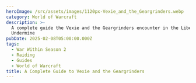 ```yaml
---
heroImage: /src/assets/images/1120px-Vexie_and_the_Geargrinders.webp
category: World of Warcraft
description: >-
  A complete guide the Vexie and the Geargrinders encounter in the Liberation of
  Undermine
pubDate: 2025-02-08T05:00:00.000Z
tags:
  - War Within Season 2
  - Raiding
  - Guides
  - World of Warcraft
title: A Complete Guide to Vexie and the Geargrinders
---
```


<script src='https://wow.zamimg.com/widgets/power.js' async />
This is a fight containing two phases. In P1, you will fight Vexie in her Geargrinder, where she has
a normal threat table and requires two tanks, with multiple adds spawning throughout the phase that
must be killed and do not require tanking. In P2, the boss will no longer require tanking and
instead will remain stationary. All active Biker adds will despawn and tanks should focus on
controlling the Pit Mechanics and doing as much damage to the boss as they can with everyone else.
**The boss takes full damage in P1, but in P2 takes 100% increased damage.** There will be details
on how best to approach this encounter from every role, as well as clips displaying how the most
important abilities can be handled. You can expect to come away from this guide with a full
understanding of every aspect of it and the most optimal way to approach it. # Full List of Boss
Abilities for Reference *All links sourced from Wowhead through their generous API* **Phase One** * <a
	href='https://www.wowhead.com/ptr-2/spell=466615/protective-plating'
	class='wowhead'
>
	Protective Plating
</a>
* <a href='https://www.wowhead.com/ptr-2/spell=471403/unrelenting-car-nage' class='wowhead'>
	Unrelenting CAR-nage
</a>
* <a href='https://www.wowhead.com/ptr-2/spell=459943/call-bikers' class='wowhead'>
	Call Bikers
</a>
* <a href='https://www.wowhead.com/ptr-2/spell=459453/blaze-of-glory' class='wowhead'>
	Blaze of Glory
</a>
* <a href='https://www.wowhead.com/ptr-2/spell=460625/burning-shrapnel' class='wowhead'>
	Burning Shrapnel
</a>
* <a href='https://www.wowhead.com/ptr-2/spell=459994/hot-wheels' class='wowhead'>
	Hot Wheels
</a>
* <a href='https://www.wowhead.com/ptr-2/spell=459666/spew-oil' class='wowhead'>
	Spew Oil
</a>
* <a href='https://www.wowhead.com/ptr-2/spell=468207/incendiary-fire' class='wowhead'>
	Incendiary Fire
</a>
* <a href='https://www.wowhead.com/ptr-2/spell=1216577/bomb-voyage' class='wowhead'>
	Bomb Voyage!
</a>
* <a href='https://www.wowhead.com/ptr-2/spell=459627/tank-buster' class='wowhead'>
	Tank Buster
</a>
* <a href='https://www.wowhead.com/ptr-2/spell=468147/exhaust-fumes' class='wowhead'>
	Exhaust Fumes
</a>
* <a href='https://www.wowhead.com/ptr-2/spell=468129/oil-slick' class='wowhead'>
	Oil Slick
</a>
**Phase Two** * <a
	href='https://www.wowhead.com/ptr-2/spell=460603/mechanical-breakdown'
	class='wowhead'
>
	Mechanical Breakdown
</a>
* <a href='https://www.wowhead.com/ptr-2/spell=460386/backfire' class='wowhead'>
	Backfire
</a>
* <a href='https://www.wowhead.com/ptr-2/spell=460625/burning-shrapnel' class='wowhead'>
	Burning Shrapnel
</a>
* <a href='https://www.wowhead.com/ptr-2/spell=460116/tune-up' class='wowhead'>
	Tune Up
</a>
* <a href='https://www.wowhead.com/ptr-2/spell=460153/repair' class='wowhead'>
	Repair
</a>
# Important Abilities **Phase One** * **Call Bikers** - Vexie will summon a wave of several bikers,
which will spawn at the edges of the arena. They will then charge towards a raid member, which is
indicated with a Blaze line. Getting hit by this line is not fatal, but...I mean...don't get hit. * <img src='https://cdn.shawnzhome.com/shawnzhome/videos/LoU/converted-vexie/bikers.webp' />
* **Blaze of Glory** - When a Biker is defeated, a player (literally anyone in the raid can do this)
can right-click on their abandoned vehicle, taking control of it. They will then be able to press 1,
shooting the bike at the boss. This is done to remove stacks of **Protective Plating**. Each bike
removes only 1 stack. It takes a few seconds for the bike to shoot off, so do not move your aim, and
the boss should remain stationary during this time as well. * <img src='https://cdn.shawnzhome.com/shawnzhome/videos/LoU/converted-vexie/blazeofglory.webp' />
* **Spew Oil** - The boss will mark several players (two as of this writing) with a purple circle.
After a few moments, they will then take damage and receive a 12 second DoT. On Heroic and higher,
this also leaves a pool that slows and deals damage to anyone inside it, as well as a slip'n'slide
effect. It will also stun any Bikers that charge through it for 5 seconds. * <img src='https://cdn.shawnzhome.com/shawnzhome/videos/LoU/converted-vexie/spewoil.webp' />
* Incendiary Fire - This will pick several players and launch a barrage of fire at them, dealing
moderate damage to anyone hit. This also burns away any Oil Slicks in the area. * <img src='https://cdn.shawnzhome.com/shawnzhome/videos/LoU/converted-vexie/incendiaryfire.webp' />
* Tank Buster - The only tank mechanic of the fight. You can swap on each one. It does not do a
terrible amount of damage, and knocks you back a decent distance. On Heroic and higher it will also
leave an Oil Slick. **Phase Two** * Mechanical Breakdown - The boss stops moving and ceases to
melee. During this time, it takes 100% increased damage and instead constantly shoots out Burning
Shrapnel, dealing moderat damage to anyone hit. * <img src='https://cdn.shawnzhome.com/shawnzhome/videos/LoU/converted-vexie/mechanicalbreakdown.webp' />
* Tune-Up - This stage lasts a maximum of 45 seconds. Vexie will call in mechanics to repair here,
ending the phase faster if they are successful. These mechanics are fully cc'able and kickable, and
you should do your best to control and cleave them down at this time. * <img src='https://cdn.shawnzhome.com/shawnzhome/videos/LoU/converted-vexie/tuneup.webp' />
# Strategy (Normal and Heroic) * The boss will begin, unsurprisingly, in P1. She should be tanked
against the edge of the arena, and the raid should be loosely stacked near the edges. * Tanks should
simply swap on every Tank Buster * Spew Oils should walk out of the group. On Heroic, place these in
such a way that they form an obstacle for the bikers, causing them to slide over them. If any are
placed in an errant location, the raid should adjust so that the charges are baited over the oil. *
Excess/detrimental oil slicks should be destroyed by players who get the Incendiary Fire mechanic.
Otherwise, make sure to simply kite the fire out of the group and away from any Oil that is needed.
* As of writing, 3 Bikers are spawned with each wave. The boss begins with 6 stacks of Plating, so
it will take 2 waves minimum to remove her plating and begin the damage amp phase. An average group
will take roughly 1:45 to remove all plating. CDs shorter than this should be saved, and Bloodlust
should be used for this first damage amp phase. As this phase does technically last a maximum of 45
seconds, you may also simply choose to phase the boss and hold lust for when 2 minutes come up, and
thus be able to send all CDs **except** for 3 minutes on pull. * During P2, *everyone* should make
sure to help control the mechanics. Hard CC and interrupts alike work to prevent them from
repairing, and anyone who does efficient cleave should do so in order to ensure the phase lasts as
long as possible. # Mythic Changes * In Phase One, Bikers will now launch 2 Oil Cannisters into the
air when defeated. Failing to soak these leaves an Oil Slick behind. Soaking these cannisters
prevents you from soaking another for 1 minute. Multiple players can soak the same cannister. * The
Bikes can no longer be mounted without first being fueled. Each bike requires two cannisters, and
thus two players who have soaked. * During Phase Two, a Support Rig now spawns. This provides a 15
yard aura of immunity to crowd control and interrupt effects (silences included). # Mythic Strategy
* Nothing much changes overall. The way you handle the encounter is largely the same. The only thing
necessary is that you need either hard assign players to fuel the bikes (of which you require a
minimum of 12 unless you do some phase prolonging), or yolo soak. Both are fine, but obviously each
has its downsides. * As mentioned, multiple players can soak the same Oil Cannisters. This means
that theoretically you only need to soak the very first cannisters of each wave, and then simply let
the other Cannisters explode and get rid of them with the Fire. * Oil is much more of a concern in
general. The Support Rigs make the burn phases much shorter, so you may actually need players to
regularly clear Oil due to the various mechanics. * As of writing, Support Rigs seem to spawn in
every 10 seconds during Phase Two. They also seem to despawn upon being hard CC'ed and do not
necessarily need to be focused and killed. If this is true, you would need 4 players dedicated to
doing so to make it feasible to extend the phase the full duration. * If this is not true, then
adjusting the mechanics to the opposite side of the approaching Support Rigs would be ideal while
the Support Rigs are cleaved down. Play the fight as you did on Heroic besides this. # Notes on
Healing This encounter is not particularly stressful for healing. The tanks can almost entirely
manage their health solo, and there is practically nothing to heal in P1. During P2, the damage
profile is light rot across the entire raid. Damage events during P1 are almost entirely on random
players throughout this phase. Several players at a time will be hit by Bomb Voyage, which is light
by itself, the Oil Slicks and on Mythic soaking the Oil, and the damage caused by shooting a bike at
the boss, which deals light damage to the raid on impact. All of this is able to be handled by
standard healing and does not require cooldowns. # Notes on Tanking This is by far the simplest
fight in the raid to tank, tied with Cauldron of Carnage. All you need do is swap on every Tank
Buster cast. Beyond that, simply tank the boss at the edge of the arena (wherever you prefer) and
move it as little as necessary. # Defensive Usage While there is very little outgoing damage on this
fight, defensives can and still should be used. The best damage events to defensive are any time you
see more than two bikes being shot at the boss at the same time, if you get both Spew Oil and Bomb
Voyage!, or during the latter half of a Mechanical Breakdown. as healing CDs begin to wind down. #
Movement Cooldowns There is no great need for movement in this fight, however, abilities such as
Spatial Paradox are useful in P2 for healers as there are swirlies to dodge at this time, and thus
are useful for any healer casting a channeled healing cooldown or something similar. # Damage
Profile best suited for this encounter This encounter presents no real damage check in any fashion,
being a first boss. However, 2 minute burst classes will excel on this fight, especially any with
built in cleave. The best loadout for this fight is 1-2 minute burst with light cleave built in.
Spread cleave, such as that provided by Boomkins, Locks, or Spriests, is useful during P1 if charges
are not baited properly, but not sorely needed. Target swapping is not a true concern, and more of a
bait than anything. You should strive to do as much damage as possible to the boss during its
weakened state, and not prioritize killing the mechanics over simply controlling and interrupting
them.
